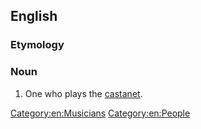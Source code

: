 ==English==

===Etymology===
{{suffix|en|castanet|ist}}

===Noun===
{{en-noun}}

# One who plays the [[castanet]].

[[Category:en:Musicians]]
[[Category:en:People]]